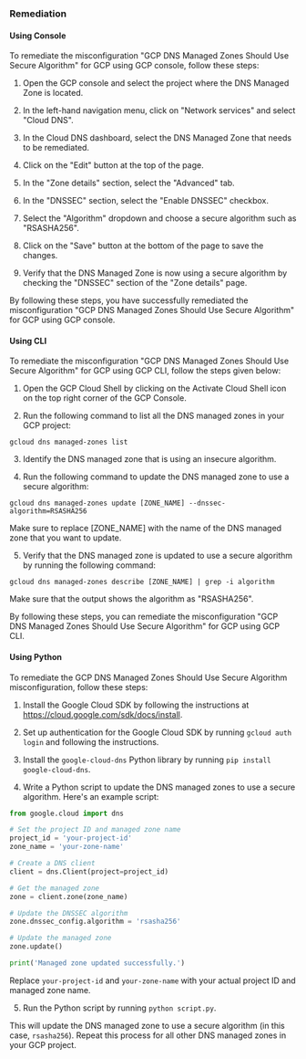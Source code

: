 ### Remediation

#### Using Console

To remediate the misconfiguration "GCP DNS Managed Zones Should Use Secure Algorithm" for GCP using GCP console, follow these steps:

1. Open the GCP console and select the project where the DNS Managed Zone is located.

2. In the left-hand navigation menu, click on "Network services" and select "Cloud DNS".

3. In the Cloud DNS dashboard, select the DNS Managed Zone that needs to be remediated.

4. Click on the "Edit" button at the top of the page.

5. In the "Zone details" section, select the "Advanced" tab.

6. In the "DNSSEC" section, select the "Enable DNSSEC" checkbox.

7. Select the "Algorithm" dropdown and choose a secure algorithm such as "RSASHA256".

8. Click on the "Save" button at the bottom of the page to save the changes.

9. Verify that the DNS Managed Zone is now using a secure algorithm by checking the "DNSSEC" section of the "Zone details" page.

By following these steps, you have successfully remediated the misconfiguration "GCP DNS Managed Zones Should Use Secure Algorithm" for GCP using GCP console.

#### Using CLI

To remediate the misconfiguration "GCP DNS Managed Zones Should Use Secure Algorithm" for GCP using GCP CLI, follow the steps given below:

1. Open the GCP Cloud Shell by clicking on the Activate Cloud Shell icon on the top right corner of the GCP Console.

2. Run the following command to list all the DNS managed zones in your GCP project:

```
gcloud dns managed-zones list
```

3. Identify the DNS managed zone that is using an insecure algorithm.

4. Run the following command to update the DNS managed zone to use a secure algorithm:

```
gcloud dns managed-zones update [ZONE_NAME] --dnssec-algorithm=RSASHA256
```

Make sure to replace [ZONE_NAME] with the name of the DNS managed zone that you want to update.

5. Verify that the DNS managed zone is updated to use a secure algorithm by running the following command:

```
gcloud dns managed-zones describe [ZONE_NAME] | grep -i algorithm
```

Make sure that the output shows the algorithm as "RSASHA256".

By following these steps, you can remediate the misconfiguration "GCP DNS Managed Zones Should Use Secure Algorithm" for GCP using GCP CLI.

#### Using Python

To remediate the GCP DNS Managed Zones Should Use Secure Algorithm misconfiguration, follow these steps:

1. Install the Google Cloud SDK by following the instructions at https://cloud.google.com/sdk/docs/install.

2. Set up authentication for the Google Cloud SDK by running `gcloud auth login` and following the instructions.

3. Install the `google-cloud-dns` Python library by running `pip install google-cloud-dns`.

4. Write a Python script to update the DNS managed zones to use a secure algorithm. Here's an example script:

```python
from google.cloud import dns

# Set the project ID and managed zone name
project_id = 'your-project-id'
zone_name = 'your-zone-name'

# Create a DNS client
client = dns.Client(project=project_id)

# Get the managed zone
zone = client.zone(zone_name)

# Update the DNSSEC algorithm
zone.dnssec_config.algorithm = 'rsasha256'

# Update the managed zone
zone.update()

print('Managed zone updated successfully.')
```

Replace `your-project-id` and `your-zone-name` with your actual project ID and managed zone name.

5. Run the Python script by running `python script.py`.

This will update the DNS managed zone to use a secure algorithm (in this case, `rsasha256`). Repeat this process for all other DNS managed zones in your GCP project.

